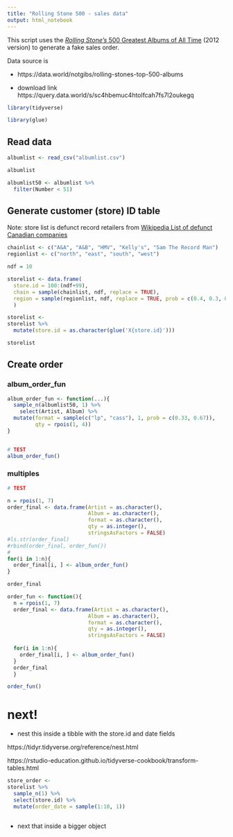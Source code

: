 ```yaml
---
title: "Rolling Stone 500 - sales data"
output: html_notebook
---
```


This script uses the [_Rolling Stone's_ 500 Greatest Albums of All Time](https://en.wikipedia.org/wiki/Rolling_Stone%27s_500_Greatest_Albums_of_All_Time) (2012 version) to generate a fake sales order.

Data source is 

* https://data.world/notgibs/rolling-stones-top-500-albums

* download link https://query.data.world/s/sc4hbemuc4htolfcah7fs7l2oukegq


```r

library(tidyverse)

library(glue)

```


## Read data

```r

albumlist <- read_csv("albumlist.csv")

albumlist

albumlist50 <- albumlist %>%
  filter(Number < 51)

```

## Generate customer (store) ID table

Note: store list is defunct record retailers from [Wikipedia List of defunct Canadian companies](https://en.wikipedia.org/wiki/List_of_defunct_Canadian_companies#Consumer_retail,_including_grocery)


```r

chainlist <- c("A&A", "A&B", "HMV", "Kelly's", "Sam The Record Man")
regionlist <- c("north", "east", "south", "west")

ndf = 10

storelist <- data.frame(
  store.id = 100:(ndf+99),
  chain = sample(chainlist, ndf, replace = TRUE),
  region = sample(regionlist, ndf, replace = TRUE, prob = c(0.4, 0.3, 0.2, 0.1))
  )

storelist <-
storelist %>%
  mutate(store.id = as.character(glue('X{store.id}')))

storelist

```

## Create order

### album_order_fun

```r

album_order_fun <- function(...){
  sample_n(albumlist50, 1) %>%
    select(Artist, Album) %>%
  mutate(format = sample(c("lp", "cass"), 1, prob = c(0.33, 0.67)),
         qty = rpois(1, 4))
}


# TEST
album_order_fun()


```


### multiples

```r
# TEST

n = rpois(1, 7)
order_final <- data.frame(Artist = as.character(),
                          Album = as.character(),
                          format = as.character(),
                          qty = as.integer(),
                          stringsAsFactors = FALSE)  
#ls.str(order_final)
#rbind(order_final, order_fun())
#
for(i in 1:n){
  order_final[i, ] <- album_order_fun()
}

order_final

```



```r

order_fun <- function(){
  n = rpois(1, 7)
  order_final <- data.frame(Artist = as.character(),
                          Album = as.character(),
                          format = as.character(),
                          qty = as.integer(),
                          stringsAsFactors = FALSE)  
  
  for(i in 1:n){
    order_final[i, ] <- album_order_fun()
  }
  order_final
  }


```


```r

order_fun()

```


# next!

* nest this inside a tibble with the store.id and date fields

https://tidyr.tidyverse.org/reference/nest.html

https://rstudio-education.github.io/tidyverse-cookbook/transform-tables.html 

```r

store_order <- 
storelist %>%
  sample_n(1) %>%
  select(store.id) %>%
  mutate(order_date = sample(1:10, 1))



```



* next that inside a bigger object





